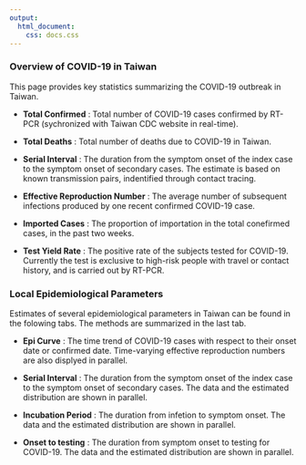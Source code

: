 ```yaml
---
output: 
  html_document:
    css: docs.css
---
```



### Overview of COVID-19 in Taiwan

This page provides key statistics summarizing the COVID-19 outbreak in Taiwan. 

* __Total Confirmed__ :
Total number of COVID-19 cases confirmed by RT-PCR (sychronized with Taiwan CDC website in real-time).

* __Total Deaths__ :
Total number of deaths due to COVID-19 in Taiwan.

* __Serial Interval__ :
The duration from the symptom onset of the index case to the symptom onset of secondary cases. The estimate is based on known transmission pairs, indentified through contact tracing.

* __Effective Reproduction Number__ :
The average number of subsequent infections produced by one recent confirmed COVID-19 case. 

* __Imported Cases__ :
The proportion of importation in the total conefirmed cases, in the past two weeks.

* __Test Yield Rate__ :
The positive rate of the subjects tested for COVID-19. Currently the test is exclusive to high-risk people with travel or contact history, and is carried out by RT-PCR.






### Local Epidemiological Parameters


Estimates of several epidemiological parameters in Taiwan can be found in the folowing tabs. The methods are summarized in the last tab.

* __Epi Curve__ : 
The time trend of COVID-19 cases with respect to their onset date or confirmed date. Time-varying effective reproduction numbers are also displyed in parallel. 

* __Serial Interval__ :
The duration from the symptom onset of the index case to the symptom onset of secondary cases. The data and the estimated distribution are shown in parallel.

* __Incubation Period__ :
The duration from infetion to  symptom onset. The data and the estimated distribution are shown in parallel.

* __Onset to testing__ :
The duration from symptom onset to testing for COVID-19. The data and the estimated distribution are shown in parallel.
